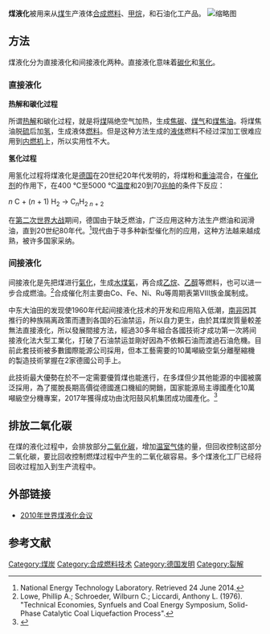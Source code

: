 '''煤液化'''被用来从[[煤|煤]]生产液体[[合成燃料|合成燃料]]、[[甲烷|甲烷]]，和石油化工产品。
[[File:HD.11B.013_(11354094964).jpg|缩略图]]
== 方法 ==
煤液化分为直接液化和间接液化两种。直接液化意味着[[碳化|碳化]]和[[氢化|氢化]]。
=== 直接液化 ===
'''热解和碳化过程'''

所谓[[裂解|热解]]和碳化过程，就是将[[煤|煤]]隔绝空气加热，生成[[焦碳|焦碳]]、[[煤气|煤气]]和[[煤焦油|煤焦油]]。将煤焦油脱[[硫|硫]]后加[[氢|氢]]，生成液体[[燃料|燃料]]。但是这种方法生成的[[液体|液体]]燃料不经过深加工很难应用到[[内燃机|内燃机]]上，所以实用性不大。

'''氢化过程'''

用氢化过程将煤液化是[[德国|德国]]在20世纪20年代发明的，将煤粉和[[重油|重油]]混合，在[[催化剂|催化剂]]的作用下，在400 °C至5000 °C[[温度|温度]]和20到70[[帕斯卡|兆帕]]的条件下反应：

''n'' C + (''n'' + 1) H<sub>2</sub> → C<sub>''n''</sub>H<sub>2 ''n'' + 2</sub>

在[[第二次世界大战|第二次世界大战]]期间，德国由于缺乏燃油，广泛应用这种方法生产燃油和润滑油，直到20世纪80年代。<ref>National Energy Technology Laboratory. Retrieved 24 June 2014.</ref>现代由于寻多种新型催化剂的应用，这种方法越来越成熟，被许多国家采纳。

=== 间接液化 ===
间接液化是先把煤进行[[气化反应|氣化]]，生成[[水煤氣|水煤氣]]，再合成[[乙烷|乙烷]]、[[乙醇|乙醇]]等燃料，也可以进一步合成燃油。<ref>Lowe, Phillip A.; Schroeder, Wilburn C.; Liccardi, Anthony L. (1976). "Technical Economies, Synfuels and Coal Energy Symposium, Solid-Phase Catalytic Coal Liquefaction Process".</ref>合成催化剂主要由Co、Fe、Ni、Ru等周期表第VIII族金属制成。

中东大油田的发现使1960年代起间接液化技术的开发和应用陷入低潮，[[南非|南非]]因其推行的种族隔离政策而遭到各国的石油禁运，所以自力更生，由於其煤炭質量較差無法直接液化，所以發展間接方法，經過30多年組合各國技術才成功第一次將间接液化法大型工業化，打破了石油禁运並剛好因為不依賴石油而渡過石油危機。目前此套技術被多數國際能源公司採用，但本工藝需要的10萬噸級空氣分離壓縮機的製造技術掌握在2家德國公司手上。

此技術最大優勢在於不一定需要優質煤也能進行，在多煤但少其他能源的中國被廣泛採用，為了擺脫長期高價從德國進口機組的開銷，国家能源局主導國產化10萬噸級空分機專案，2017年獲得成功由沈阳鼓风机集团成功國產化。<ref>{{Cite web |url=http://www.cgmia.org.cn/news/news.asp?vid=2832 |title=10萬噸級空分機國產化成功 |access-date=2017-09-05 |archive-url=https://web.archive.org/web/20170905190757/http://www.cgmia.org.cn/news/news.asp?vid=2832 |archive-date=2017-09-05 |dead-url=yes }}</ref>

== 排放二氧化碳 ==

在煤的液化过程中，会排放部分[[二氧化碳|二氧化碳]]，增加[[温室气体|温室气体]]的量，但回收控制这部分二氧化碳，要比回收控制燃煤过程中产生的二氧化碳容易。多个煤液化工厂已经将回收过程加入到生产流程中。

== 外部链接 ==
* [https://web.archive.org/web/20100701071949/http://www.world-ctl2010.com/documentation/qaa 2010年世界煤液化会议]

==参考文献==
{{reflist}}

{{煤}}

{{Authority control}}
[[Category:煤炭|Category:煤炭]]
[[Category:合成燃料技术|Category:合成燃料技术]]
[[Category:德国发明|Category:德国发明]]
[[Category:裂解|Category:裂解]]